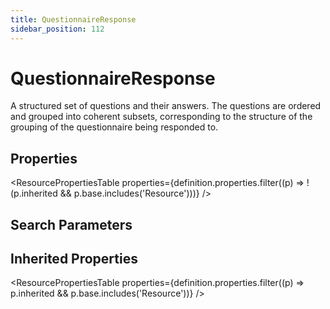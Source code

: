 ```yaml
---
title: QuestionnaireResponse
sidebar_position: 112
---
```



# QuestionnaireResponse

A structured set of questions and their answers. The questions are ordered and grouped into coherent subsets, corresponding to the structure of the grouping of the questionnaire being responded to.

## Properties

<ResourcePropertiesTable properties={definition.properties.filter((p) => !(p.inherited && p.base.includes('Resource')))} />

## Search Parameters

<SearchParamsTable searchParams={definition.searchParameters} />

## Inherited Properties

<ResourcePropertiesTable properties={definition.properties.filter((p) => p.inherited && p.base.includes('Resource'))} />


